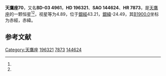 {{Starbox begin
| name = 天鷹座70
}}
{{Starbox observe
| epoch = [[J2000.0|J2000.0]]
| constell = [[天鷹座|天鷹座]]<ref name=SIMBAD>{{cite web
 | url=http://simbad.u-strasbg.fr/simbad/sim-id?Ident=HR+7873
 | title =Pulsating variable Star
 | publisher=Centre de Données astronomiques de Strasbourg
 | work=SIMBAD
 | accessdate=2012-07-13}}</ref><ref name=DATA>{{cite web
 | url=http://vizier.u-strasbg.fr/viz-bin/VizieR-5?-out.add=.&-source=5050&-corr=PK=HR&-out.max=9999&HR=7873
 | title =VizieR Detailed Page
 | accessdate=2012-07-13}}</ref>
| 星官 = 
| ra = {{RA|20|36|43.6}}<ref name=SIMBAD /><ref name=DATA />
| dec = {{DEC|-2|33|0}}<ref name=SIMBAD /><ref name=DATA />
| appmag_v = 4.89<ref name=SIMBAD /><ref name=DATA />
}}
{{Starbox character
| class = K5II<ref name=SIMBAD /><ref name=DATA />
| b-v = 1.6<ref name=SIMBAD /><ref name=DATA />
| u-b = 1.95<ref name=SIMBAD /><ref name=DATA />
| r-i = <ref name=SIMBAD /><ref name=DATA />
| variable = 
}}
{{Starbox astrometry
| radial_v = 1.95
| prop_mo_ra = -10
| parallax = 0.016
| p_error = 
}}
{{Starbox catalog
| names =BD-03 4961，[[SAO星表|SAO]] 144624，[[HD星表|HD]] 196321，[[HR星表|HR]] 7873}}
{{Starbox reference |Simbad=HR+7873}}
{{Starbox end}}

'''天鷹座70'''，又名'''BD-03 4961'''，'''HD 196321'''、'''SAO 144624'''、'''HR 7873'''，是[[天鷹座|天鷹座]]的一颗恒星<ref name=SIMBAD /><ref name=DATA />，视星等为4.89，位于[[銀道座標系|銀經]]43.21，[[銀道座標系|銀緯]]-24.49，其[[B1900.0|B1900.0]]坐标为赤經{{RA|20|31|31.2}}，赤緯{{DEC|-2|-24.49|47}}。

== 参考文献 ==
{{reflist}}

{{star-stub}}

{{天鷹座恒星}}
{{星官|离珠|4|1}}
[[Category:天鷹座|Category:天鷹座]]
[[Category:HD和HDE天體|196321]]
[[Category:HR天體|7873]]
[[Category:SAO天體|144624]]